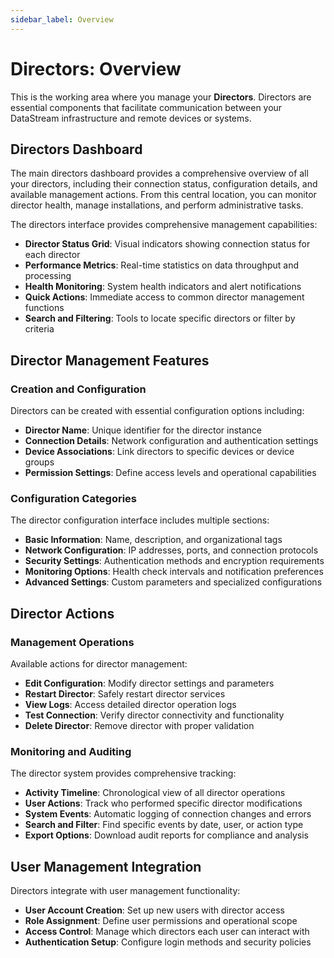 ```yaml
---
sidebar_label: Overview
---
```


# Directors: Overview

This is the working area where you manage your **Directors**. Directors are essential components that facilitate communication between your DataStream infrastructure and remote devices or systems.

## Directors Dashboard

The main directors dashboard provides a comprehensive overview of all your directors, including their connection status, configuration details, and available management actions. From this central location, you can monitor director health, manage installations, and perform administrative tasks.

The directors interface provides comprehensive management capabilities:

- **Director Status Grid**: Visual indicators showing connection status for each director
- **Performance Metrics**: Real-time statistics on data throughput and processing
- **Health Monitoring**: System health indicators and alert notifications
- **Quick Actions**: Immediate access to common director management functions
- **Search and Filtering**: Tools to locate specific directors or filter by criteria

## Director Management Features

### Creation and Configuration
Directors can be created with essential configuration options including:
- **Director Name**: Unique identifier for the director instance
- **Connection Details**: Network configuration and authentication settings
- **Device Associations**: Link directors to specific devices or device groups
- **Permission Settings**: Define access levels and operational capabilities

### Configuration Categories
The director configuration interface includes multiple sections:
- **Basic Information**: Name, description, and organizational tags
- **Network Configuration**: IP addresses, ports, and connection protocols
- **Security Settings**: Authentication methods and encryption requirements
- **Monitoring Options**: Health check intervals and notification preferences
- **Advanced Settings**: Custom parameters and specialized configurations

## Director Actions

### Management Operations
Available actions for director management:
- **Edit Configuration**: Modify director settings and parameters
- **Restart Director**: Safely restart director services
- **View Logs**: Access detailed director operation logs
- **Test Connection**: Verify director connectivity and functionality
- **Delete Director**: Remove director with proper validation

### Monitoring and Auditing
The director system provides comprehensive tracking:
- **Activity Timeline**: Chronological view of all director operations
- **User Actions**: Track who performed specific director modifications
- **System Events**: Automatic logging of connection changes and errors
- **Search and Filter**: Find specific events by date, user, or action type
- **Export Options**: Download audit reports for compliance and analysis

## User Management Integration

Directors integrate with user management functionality:
- **User Account Creation**: Set up new users with director access
- **Role Assignment**: Define user permissions and operational scope
- **Access Control**: Manage which directors each user can interact with
- **Authentication Setup**: Configure login methods and security policies